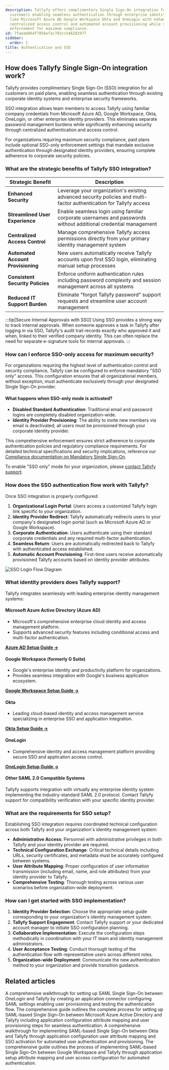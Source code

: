 ```yaml
---
description: Tallyfy offers complimentary Single Sign-On integration for paid plan
  customers enabling seamless authentication through enterprise identity providers
  like Microsoft Azure AD Google Workspace Okta and OneLogin with enhanced security
  centralized access control and automated account provisioning while supporting SSO-only
  enforcement for maximum compliance.
id: 7faeab864f7856efac783cc546282977
sidebar:
  order: 1
title: Authentication and SSO
---
```


## How does Tallyfy Single Sign-On integration work?

Tallyfy provides complimentary Single Sign-On (SSO) integration for all customers on paid plans, enabling seamless authentication through existing corporate identity systems and enterprise security frameworks.

SSO integration allows team members to access Tallyfy using familiar company credentials from Microsoft Azure AD, Google Workspace, Okta, OneLogin, or other enterprise identity providers. This eliminates separate password management burdens while significantly enhancing security through centralized authentication and access control.

For organizations requiring maximum security compliance, paid plans include optional SSO-only enforcement settings that mandate exclusive authentication through designated identity providers, ensuring complete adherence to corporate security policies.

### What are the strategic benefits of Tallyfy SSO integration?

| Strategic Benefit      | Description                                                            |
|------------------------|------------------------------------------------------------------------|
| **Enhanced Security**  | Leverage your organization's existing advanced security policies and multi-factor authentication for Tallyfy access |
| **Streamlined User Experience** | Enable seamless login using familiar corporate usernames and passwords without additional credential management |
| **Centralized Access Control** | Manage comprehensive Tallyfy access permissions directly from your primary identity management system |
| **Automated Account Provisioning** | New users automatically receive Tallyfy accounts upon first SSO login, eliminating manual setup processes |
| **Consistent Security Policies** | Enforce uniform authentication rules including password complexity and session management across all systems |
| **Reduced IT Support Burden** | Eliminate "forgot Tallyfy password" support requests and streamline user account management |

:::tip[Secure Internal Approvals with SSO]
Using SSO provides a strong way to track internal approvals. When someone approves a task in Tallyfy after logging in via SSO, Tallyfy's audit trail records exactly who approved it and when, linked to their verified company identity. This can often replace the need for separate e-signature tools for internal approvals.
:::

### How can I enforce SSO-only access for maximum security?

For organizations requiring the highest level of authentication control and security compliance, Tallyfy can be configured to enforce mandatory "SSO only" access. This configuration ensures that all organizational members, without exception, must authenticate exclusively through your designated Single Sign-On provider.

#### What happens when SSO-only mode is activated?
*   **Disabled Standard Authentication**: Traditional email and password logins are completely disabled organization-wide.
*   **Identity Provider Provisioning**: The ability to invite new members via email is deactivated; all users must be provisioned through your corporate identity provider.

This comprehensive enforcement ensures strict adherence to corporate authentication policies and regulatory compliance requirements. For detailed technical specifications and security implications, reference our [Compliance documentation on Mandatory Single Sign-On](/products/pro/compliance/#mandatory-single-sign-on-sso).

To enable "SSO only" mode for your organization, please [contact Tallyfy support](/products/pro/miscellaneous/support/how-can-i-contact-tallyfys-support-team/).

### How does the SSO authentication flow work with Tallyfy?

Once SSO integration is properly configured:

1. **Organizational Login Portal**: Users access a customized Tallyfy login link specific to your organization.
2. **Identity Provider Redirect**: Tallyfy automatically redirects users to your company's designated login portal (such as Microsoft Azure AD or Google Workspace).
3. **Corporate Authentication**: Users authenticate using their standard corporate credentials and any required multi-factor authentication.
4. **Seamless Return**: Users are automatically redirected back to Tallyfy with authenticated access established.
5. **Automatic Account Provisioning**: First-time users receive automatically provisioned Tallyfy accounts based on identity provider attributes.

![SSO Login Flow Diagram](https://screenshots.tallyfy.com/tallyfy-sso-flow.png)

### What identity providers does Tallyfy support?

Tallyfy integrates seamlessly with leading enterprise identity management systems:

#### Microsoft Azure Active Directory (Azure AD)
- Microsoft's comprehensive enterprise cloud identity and access management platform.
- Supports advanced security features including conditional access and multi-factor authentication.

[**Azure AD Setup Guide →**](/products/pro/integrations/authentication/how-to-integrate-azure-ad-samlsso-with-tallyfy/)

#### Google Workspace (formerly G Suite)
- Google's enterprise identity and productivity platform for organizations.
- Provides seamless integration with Google's business application ecosystem.

[**Google Workspace Setup Guide →**](/products/pro/integrations/authentication/how-to-integrate-google-suite-samlsso-with-tallyfy/)

#### Okta
- Leading cloud-based identity and access management service specializing in enterprise SSO and application integration.

[**Okta Setup Guide →**](/products/pro/integrations/authentication/how-to-integrate-okta-samlsso-with-tallyfy/)

#### OneLogin
- Comprehensive identity and access management platform providing secure SSO and application access control.

[**OneLogin Setup Guide →**](/products/pro/integrations/authentication/how-to-integrate-onelogin-samlsso-with-tallyfy/)

#### Other SAML 2.0 Compatible Systems
Tallyfy supports integration with virtually any enterprise identity system implementing the industry-standard SAML 2.0 protocol. Contact Tallyfy support for compatibility verification with your specific identity provider.

### What are the requirements for SSO setup?

Establishing SSO integration requires coordinated technical configuration across both Tallyfy and your organization's identity management system:

- **Administrative Access**: Personnel with administrative privileges in both Tallyfy and your identity provider are required.
- **Technical Configuration Exchange**: Critical technical details including URLs, security certificates, and metadata must be accurately configured between systems.
- **User Attribute Mapping**: Proper configuration of user information transmission (including email, name, and role attributes) from your identity provider to Tallyfy.
- **Comprehensive Testing**: Thorough testing across various user scenarios before organization-wide deployment.

### How can I get started with SSO implementation?

1. **Identity Provider Selection**: Choose the appropriate setup guide corresponding to your organization's identity management system.
2. **Tallyfy Support Engagement**: Contact Tallyfy support or your dedicated account manager to initiate SSO configuration planning.
3. **Collaborative Implementation**: Execute the configuration steps methodically in coordination with your IT team and identity management administrators.
4. **User Acceptance Testing**: Conduct thorough testing of the authentication flow with representative users across different roles.
5. **Organization-wide Deployment**: Communicate the new authentication method to your organization and provide transition guidance.


<PageTree />


## Related articles
<CardGrid>
<LinkTitleCard header="<b>Authentication > Integrate OneLogin</b>" href="/products/pro/integrations/authentication/how-to-integrate-onelogin-samlsso-with-tallyfy/" > A comprehensive walkthrough for setting up SAML Single Sign-On between OneLogin and Tallyfy by creating an application connector configuring SAML settings enabling user provisioning and testing the authentication flow. </LinkTitleCard>
<LinkTitleCard header="<b>Authentication > Integrate Azure AD</b>" href="/products/pro/integrations/authentication/how-to-integrate-azure-ad-samlsso-with-tallyfy/" > The comprehensive guide outlines the complete process for setting up SAML-based Single Sign-On between Microsoft Azure Active Directory and Tallyfy including application configuration attribute mapping and user provisioning steps for seamless authentication. </LinkTitleCard>
<LinkTitleCard header="<b>Authentication > Integrate Okta</b>" href="/products/pro/integrations/authentication/how-to-integrate-okta-samlsso-with-tallyfy/" > A comprehensive walkthrough for implementing SAML-based Single Sign-On between Okta and Tallyfy through application configuration user attribute mapping and SSO activation for automated user authentication and provisioning. </LinkTitleCard>
<LinkTitleCard header="<b>Authentication > Integrate Google Suite</b>" href="/products/pro/integrations/authentication/how-to-integrate-google-suite-samlsso-with-tallyfy/" > The comprehensive guide outlines the process of implementing SAML-based Single Sign-On between Google Workspace and Tallyfy through application setup attribute mapping and user access configuration for automated authentication. </LinkTitleCard>
</CardGrid>